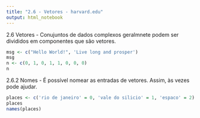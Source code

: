 ```yaml
---
title: "2.6 - Vetores - harvard.edu"
output: html_notebook
---
```


2.6 Vetores - Conujuntos de dados complexos geralmnete podem ser divididos em componentes que são vetores.
```r
msg <- c("Hello World!", 'Live long and prosper')
msg
n <- c(0, 1, 0, 1, 1, 0, 0, 0)
n
```

2.6.2 Nomes - É possível nomear as entradas de vetores. Assim, às vezes pode ajudar.
```r
places <- c('rio de janeiro' = 0, 'vale do silicio' = 1, 'espaco' = 2)
places
names(places)
```

